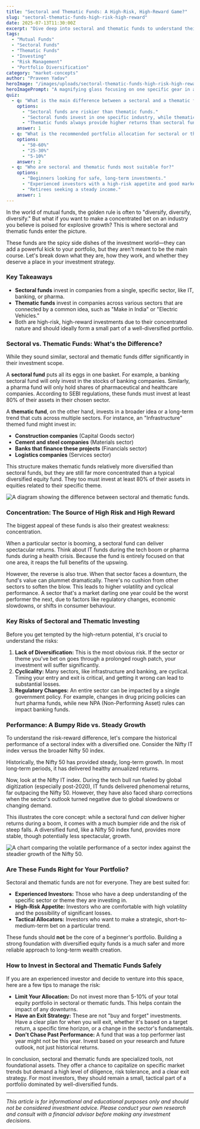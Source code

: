 ```yaml
---
title: "Sectoral and Thematic Funds: A High-Risk, High-Reward Game?"
slug: "sectoral-thematic-funds-high-risk-high-reward"
date: 2025-07-13T11:30:00Z
excerpt: "Dive deep into sectoral and thematic funds to understand their high-risk, high-reward nature. Learn the difference, the risks involved, and who should consider these specialised investments for their portfolio."
tags:
  - "Mutual Funds"
  - "Sectoral Funds"
  - "Thematic Funds"
  - "Investing"
  - "Risk Management"
  - "Portfolio Diversification"
category: "market-concepts"
author: "Praveen Yadav"
heroImage: "/images/uploads/sectoral-thematic-funds-high-risk-high-reward/hero-image.jpg"
heroImagePrompt: "A magnifying glass focusing on one specific gear in a complex machine, symbolizing sectoral fund investment."
quiz:
  - q: "What is the main difference between a sectoral and a thematic fund?"
    options:
      - "Sectoral funds are riskier than thematic funds."
      - "Sectoral funds invest in one specific industry, while thematic funds invest in multiple sectors linked by a common idea."
      - "Thematic funds always provide higher returns than sectoral funds."
    answer: 1
  - q: "What is the recommended portfolio allocation for sectoral or thematic funds for most investors?"
    options:
      - "50-60%"
      - "25-30%"
      - "5-10%"
    answer: 2
  - q: "Who are sectoral and thematic funds most suitable for?"
    options:
      - "Beginners looking for safe, long-term investments."
      - "Experienced investors with a high-risk appetite and good market knowledge."
      - "Retirees seeking a steady income."
    answer: 1
---
```


In the world of mutual funds, the golden rule is often to "diversify, diversify, diversify." But what if you want to make a concentrated bet on an industry you believe is poised for explosive growth? This is where sectoral and thematic funds enter the picture.

These funds are the spicy side dishes of the investment world—they can add a powerful kick to your portfolio, but they aren't meant to be the main course. Let's break down what they are, how they work, and whether they deserve a place in your investment strategy.

### Key Takeaways

*   **Sectoral funds** invest in companies from a single, specific sector, like IT, banking, or pharma.
*   **Thematic funds** invest in companies across various sectors that are connected by a common idea, such as "Make in India" or "Electric Vehicles."
*   Both are high-risk, high-reward investments due to their concentrated nature and should ideally form a small part of a well-diversified portfolio.

### Sectoral vs. Thematic Funds: What's the Difference?

While they sound similar, sectoral and thematic funds differ significantly in their investment scope.

A **sectoral fund** puts all its eggs in one basket. For example, a banking sectoral fund will only invest in the stocks of banking companies. Similarly, a pharma fund will only hold shares of pharmaceutical and healthcare companies. According to SEBI regulations, these funds must invest at least 80% of their assets in their chosen sector.

A **thematic fund**, on the other hand, invests in a broader idea or a long-term trend that cuts across multiple sectors. For instance, an "Infrastructure" themed fund might invest in:
*   **Construction companies** (Capital Goods sector)
*   **Cement and steel companies** (Materials sector)
*   **Banks that finance these projects** (Financials sector)
*   **Logistics companies** (Services sector)

This structure makes thematic funds relatively more diversified than sectoral funds, but they are still far more concentrated than a typical diversified equity fund. They too must invest at least 80% of their assets in equities related to their specific theme.

![A diagram showing the difference between sectoral and thematic funds.](/images/uploads/sectoral-thematic-funds-high-risk-high-reward/sectoral-vs-thematic.png)

### Concentration: The Source of High Risk and High Reward

The biggest appeal of these funds is also their greatest weakness: concentration.

When a particular sector is booming, a sectoral fund can deliver spectacular returns. Think about IT funds during the tech boom or pharma funds during a health crisis. Because the fund is entirely focused on that one area, it reaps the full benefits of the upswing.

However, the reverse is also true. When that sector faces a downturn, the fund's value can plummet dramatically. There's no cushion from other sectors to soften the blow. This leads to higher volatility and cyclical performance. A sector that's a market darling one year could be the worst performer the next, due to factors like regulatory changes, economic slowdowns, or shifts in consumer behaviour.

### Key Risks of Sectoral and Thematic Investing

Before you get tempted by the high-return potential, it's crucial to understand the risks:

1.  **Lack of Diversification:** This is the most obvious risk. If the sector or theme you've bet on goes through a prolonged rough patch, your investment will suffer significantly.
2.  **Cyclicality:** Many sectors, like infrastructure and banking, are cyclical. Timing your entry and exit is critical, and getting it wrong can lead to substantial losses.
3.  **Regulatory Changes:** An entire sector can be impacted by a single government policy. For example, changes in drug pricing policies can hurt pharma funds, while new NPA (Non-Performing Asset) rules can impact banking funds.

### Performance: A Bumpy Ride vs. Steady Growth

To understand the risk-reward difference, let's compare the historical performance of a sectoral index with a diversified one. Consider the Nifty IT index versus the broader Nifty 50 index.

Historically, the Nifty 50 has provided steady, long-term growth. In most long-term periods, it has delivered healthy annualized returns.

Now, look at the Nifty IT index. During the tech bull run fueled by global digitization (especially post-2020), IT funds delivered phenomenal returns, far outpacing the Nifty 50. However, they have also faced sharp corrections when the sector's outlook turned negative due to global slowdowns or changing demand.

This illustrates the core concept: while a sectoral fund *can* deliver higher returns during a boom, it comes with a much bumpier ride and the risk of steep falls. A diversified fund, like a Nifty 50 index fund, provides more stable, though potentially less spectacular, growth.

![A chart comparing the volatile performance of a sector index against the steadier growth of the Nifty 50.](/images/uploads/sectoral-thematic-funds-high-risk-high-reward/performance-comparison-chart.png)

### Are These Funds Right for Your Portfolio?

Sectoral and thematic funds are not for everyone. They are best suited for:

*   **Experienced Investors:** Those who have a deep understanding of the specific sector or theme they are investing in.
*   **High-Risk Appetite:** Investors who are comfortable with high volatility and the possibility of significant losses.
*   **Tactical Allocators:** Investors who want to make a strategic, short-to-medium-term bet on a particular trend.

These funds should **not** be the core of a beginner's portfolio. Building a strong foundation with diversified equity funds is a much safer and more reliable approach to long-term wealth creation.

### How to Invest in Sectoral and Thematic Funds Safely

If you are an experienced investor and decide to venture into this space, here are a few tips to manage the risk:

*   **Limit Your Allocation:** Do not invest more than 5-10% of your total equity portfolio in sectoral or thematic funds. This helps contain the impact of any downturns.
*   **Have an Exit Strategy:** These are not "buy and forget" investments. Have a clear plan for when you will exit, whether it's based on a target return, a specific time horizon, or a change in the sector's fundamentals.
*   **Don't Chase Past Performance:** A fund that was a top performer last year might not be this year. Invest based on your research and future outlook, not just historical returns.

In conclusion, sectoral and thematic funds are specialized tools, not foundational assets. They offer a chance to capitalize on specific market trends but demand a high level of diligence, risk tolerance, and a clear exit strategy. For most investors, they should remain a small, tactical part of a portfolio dominated by well-diversified funds.

---
*This article is for informational and educational purposes only and should not be considered investment advice. Please conduct your own research and consult with a financial advisor before making any investment decisions.*